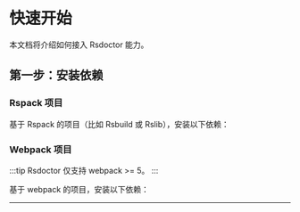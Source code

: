 # 快速开始

本文档将介绍如何接入 Rsdoctor 能力。

## 第一步：安装依赖


### Rspack 项目

基于 Rspack 的项目（比如 Rsbuild 或 Rslib），安装以下依赖：

<PackageManagerTabs command="add @rsdoctor/rspack-plugin -D" />

### Webpack 项目

:::tip
Rsdoctor 仅支持 webpack >= 5。
:::

基于 webpack 的项目，安装以下依赖：

<PackageManagerTabs command="add @rsdoctor/webpack-plugin -D" />

---


<QuickStartShared />

